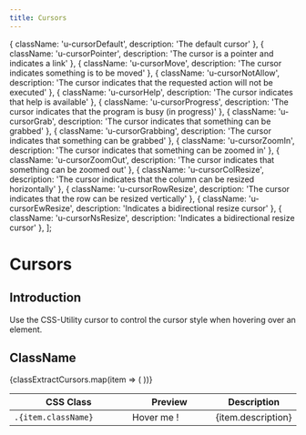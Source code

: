 ```yaml
---
title: Cursors
---
```


  { className: 'u-cursorDefault', description: 'The default cursor' },
  { className: 'u-cursorPointer', description: 'The cursor is a pointer and indicates a link' },
  { className: 'u-cursorMove', description: 'The cursor indicates something is to be moved' },
  { className: 'u-cursorNotAllow', description: 'The cursor indicates that the requested action will not be executed' },
  { className: 'u-cursorHelp', description: 'The cursor indicates that help is available' },
  { className: 'u-cursorProgress', description: 'The cursor indicates that the program is busy (in progress)' },
  { className: 'u-cursorGrab', description: 'The cursor indicates that something can be grabbed' },
  { className: 'u-cursorGrabbing', description: 'The cursor indicates that something can be grabbed' },
  { className: 'u-cursorZoomIn', description: 'The cursor indicates that something can be zoomed in' },
  { className: 'u-cursorZoomOut', description: 'The cursor indicates that something can be zoomed out' },
  { className: 'u-cursorColResize', description: 'The cursor indicates that the column can be resized horizontally' },
  { className: 'u-cursorRowResize', description: 'The cursor indicates that the row can be resized vertically' },
  { className: 'u-cursorEwResize', description: 'Indicates a bidirectional resize cursor' },
  { className: 'u-cursorNsResize', description: 'Indicates a bidirectional resize cursor' },
];

# Cursors

## Introduction

Use the CSS-Utility cursor to control the cursor style when hovering over an element.

## ClassName

<table className="Table Table--layoutFixed u-backgroundWhite u-textDark u-border u-borderTopNone">
  <thead>
    <tr>
      <th width="200">CSS Class</th>
      <th width="140">Preview</th>
      <th>Description</th>
    </tr>
  </thead>
  <tbody>
    {classExtractCursors.map(item => (
      <tr key={item.index}>
        <td className="u-textNoWrap">
          <code>.{item.className}</code>
        </td>
        <td className="u-positionRelative">
          <div
            className={classNames(
              'u-marginExtraSmall u-positionAbsolute u-positionFull u-backgroundOpaline u-flex u-alignItemsCenter u-justifyContentCenter u-border',
              item.className && item.className
            )}
          >
            Hover me !
          </div>
        </td>
        <td className="u-textGray">
          {item.description}
        </td>
      </tr>
    ))}
  </tbody>
</table>

